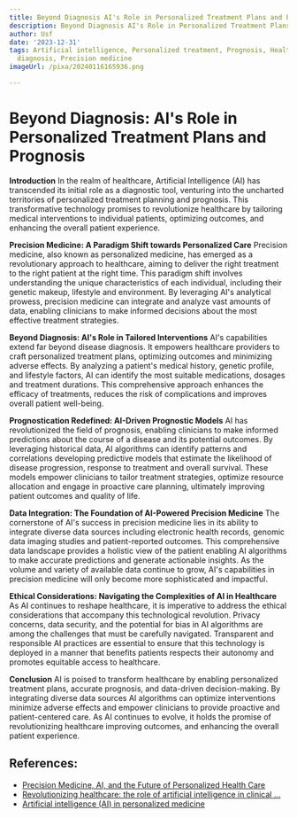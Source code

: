 ```yaml
---
title: Beyond Diagnosis AI's Role in Personalized Treatment Plans and Prognosis
description: Beyond Diagnosis AI's Role in Personalized Treatment Plans and Prognosis
author: Usf
date: '2023-12-31'
tags: Artificial intelligence, Personalized treatment, Prognosis, Healthcare, Medical
  diagnosis, Precision medicine
imageUrl: /pixa/20240116165936.png

---
```

# Beyond Diagnosis: AI's Role  in Personalized Treatment Plans and Prognosis

**Introduction**
In the realm of  healthcare, Artificial Intelligence (AI) has transcended its initial role as a diagnostic  tool, venturing into the uncharted  territories of  personalized treatment planning  and prognosis. This transformative  technology promises to  revolutionize healthcare by tailoring medical interventions to individual patients, optimizing outcomes, and  enhancing the  overall patient experience.

**Precision Medicine: A Paradigm Shift towards Personalized Care**
Precision medicine, also  known as  personalized medicine, has emerged as a revolutionary approach to healthcare, aiming  to deliver  the right treatment to  the right patient  at  the right time. This paradigm shift involves understanding the unique characteristics of each individual, including their genetic makeup, lifestyle and environment. By leveraging  AI's analytical prowess, precision medicine can integrate and analyze vast  amounts of data, enabling clinicians to make informed decisions about  the most effective treatment strategies.

**Beyond Diagnosis: AI's Role in Tailored Interventions**
AI's  capabilities extend far beyond disease diagnosis. It empowers healthcare providers to craft personalized treatment plans, optimizing outcomes and  minimizing adverse effects. By analyzing a patient's medical history, genetic profile, and lifestyle factors, AI can identify the  most  suitable medications, dosages  and treatment durations. This comprehensive approach enhances  the  efficacy of  treatments, reduces the risk of complications and improves overall patient well-being.

**Prognostication Redefined: AI-Driven Prognostic Models**
AI has revolutionized the field of prognosis, enabling clinicians to make informed predictions about the course of a disease and  its potential outcomes. By leveraging historical  data, AI algorithms can identify patterns and correlations developing predictive  models that estimate the  likelihood of disease progression, response to treatment and overall survival.  These models empower clinicians  to tailor treatment strategies, optimize resource allocation and engage in proactive care  planning, ultimately  improving patient outcomes and quality of  life.

**Data Integration:  The Foundation of AI-Powered Precision Medicine**
The cornerstone of AI's success in precision medicine lies in its  ability to integrate diverse data sources including electronic health records, genomic data imaging studies and patient-reported outcomes. This comprehensive data landscape provides a holistic  view of the patient enabling AI algorithms to make accurate predictions and generate actionable  insights. As the volume and variety of available data continue to grow, AI's capabilities in precision medicine will only become more sophisticated and impactful.

**Ethical Considerations: Navigating the Complexities of AI in Healthcare**
As AI  continues to reshape healthcare, it  is imperative to address the ethical considerations that accompany this technological revolution. Privacy concerns, data security, and the potential for bias in AI algorithms are among the challenges that must be carefully navigated. Transparent and responsible AI practices are  essential to ensure that this technology is deployed in a manner that benefits patients respects their autonomy and promotes equitable access to healthcare.

**Conclusion**
AI is  poised to transform healthcare by enabling personalized treatment plans, accurate prognosis, and data-driven decision-making. By integrating diverse data sources AI algorithms  can optimize interventions minimize adverse  effects and empower clinicians to provide proactive and patient-centered care. As AI continues to evolve, it holds the promise  of revolutionizing healthcare improving outcomes, and  enhancing the overall patient experience.

## References:
- [Precision Medicine, AI, and the Future of Personalized Health Care](https://www.ncbi.nlm.nih.gov/pmc/articles/PMC7877825/)
- [Revolutionizing healthcare: the role of artificial intelligence in clinical ...](https://bmcmededuc.biomedcentral.com/articles/10.1186/s12909-023-04698-z)
- [Artificial intelligence (AI) in personalized medicine](https://journals.lww.com/annals-of-medicine-and-surgery/fulltext/2023/11000/artificial_intelligence__ai__in_personalized.94.aspx)
